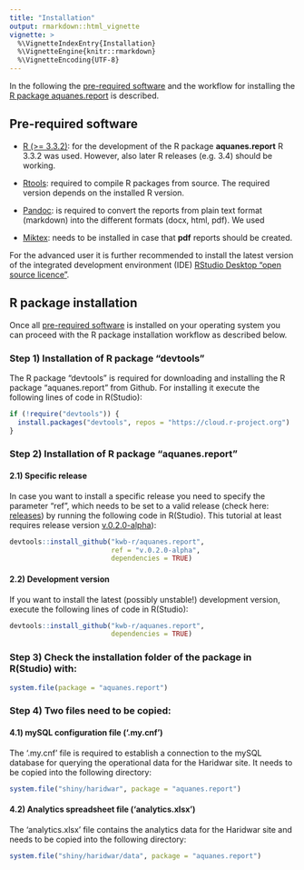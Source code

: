 ---
title: "Installation"
output: rmarkdown::html_vignette
vignette: >
  %\VignetteIndexEntry{Installation}
  %\VignetteEngine{knitr::rmarkdown}
  %\VignetteEncoding{UTF-8}
---

In the following the [pre-required software](#pre-required-software) and the 
workflow for installing the [R package aquanes.report](#r-package-installation) 
is described.


## Pre-required software


- [R (>= 3.3.2)](https://cloud.r-project.org/): for the development of the R 
package **aquanes.report** R 3.3.2 was used. However, also later R releases (e.g. 3.4) should be working.  

- [Rtools](https://cran.rstudio.com/bin/windows/Rtools/): required to compile R packages from source. The required version depends on the installed R version. 

- [Pandoc](http://pandoc.org/installing.html): is required to convert the reports 
from plain text format (markdown) into the different formats (docx, html, pdf). 
We used

- [Miktex](https://miktex.org/download): needs to be installed in case that **pdf** reports should be created.


For the advanced user it is further recommended to install the latest version of 
the integrated development environment (IDE) [RStudio Desktop "open source licence"](https://www.rstudio.com/products/rstudio/download2/#download). 


## R package installation

Once all [pre-required software](#pre-required-software) is installed on your operating system you can proceed with the R package installation workflow as described below.


### Step 1) Installation of R package "devtools" 

The R package "devtools" is required for downloading and installing the R package "aquanes.report" from Github. 
For installing it execute the following lines of code in R(Studio):
```r
if (!require("devtools")) {
  install.packages("devtools", repos = "https://cloud.r-project.org")
}
```

### Step 2) Installation of R package "aquanes.report"
#### 2.1) Specific release 

In case you want to install a specific release you need to specify the 
parameter "ref", which needs to be set to a valid release (check here: [releases](https://github.com/KWB-R/aquanes.report/releases)) by running the following code in R(Studio). This tutorial at least requires release version [v.0.2.0-alpha](https://github.com/KWB-R/aquanes.report/releases/tag/v.0.2.0-alpha)):
```r
devtools::install_github("kwb-r/aquanes.report", 
                         ref = "v.0.2.0-alpha",
                         dependencies = TRUE)
```

#### 2.2) Development version

If you want to install the latest (possibly unstable!) development version, 
execute the following lines of code in R(Studio):

```r
devtools::install_github("kwb-r/aquanes.report", 
                         dependencies = TRUE)
```

### Step 3) Check the installation folder of the package in R(Studio) with:
```r
system.file(package = "aquanes.report")
``` 

### Step 4) Two files need to be copied:

#### 4.1) mySQL configuration file ('.my.cnf')

The '.my.cnf' file is required to establish a connection to the mySQL database 
for querying the operational data for the Haridwar site. It needs to be copied into the following directory:
```r
system.file("shiny/haridwar", package = "aquanes.report")
``` 
#### 4.2) Analytics spreadsheet file ('analytics.xlsx')

The 'analytics.xlsx' file contains the analytics data for the Haridwar site and 
needs to be copied into the following directory:

```r
system.file("shiny/haridwar/data", package = "aquanes.report")
```

